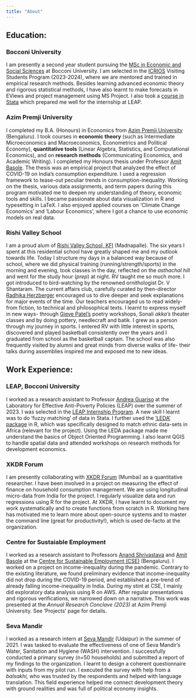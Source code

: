 ```yaml
---
title: "About"
---
```


## Education:

### Bocconi University

I am presently a second year student pursuing the [MSc in Economic and Social Sciences](https://www.unibocconi.eu/wps/wcm/connect/bocconi/sitopubblico_en/navigation+tree/home/programs/master+of+science/economic+and+social+sciences/) at Bocconi University. I am selected in the [ICRIOS](https://icrios.unibocconi.eu/) Visiting Students Program (2023-2024), where we are mentored and trained in empirical research methods. Besides learning advanced economic theory and rigorous statistical methods, I have also learnt to make forecasts in EViews and project management using MS Project. I also took a [course in Stata](https://openbadges.bestr.it/public/assertions/HUZHwE1kSQmqJPKIhTK56w) which prepared me well for the internship at LEAP.

### Azim Premji University

I completed my B.A. (Honours) in Economics from [Azim Premji University](https://azimpremjiuniversity.edu.in/programmes/ba-in-economics) (Bengaluru). I took courses in **economic theory** (such as Intermediate Microeconomics and Macroeconomics, Econometrics and Political Economy), **quantitative tools** (Linear Algebra, Statistics, and Computational Economics), and on **research methods** (Communicating Economics, and Academic Writing). I completed my Honours thesis under Professor [Amit Basole](https://azimpremjiuniversity.edu.in/people/amit-basole). The thesis was an empirical project that analyzed the effect of COVID-19 on India's consumption expenditure. I used a regression framework to tease-out peculiar trends in consumption-inequality. Working on the thesis, various data assignments, and term papers during this program motivated me to deepen my understanding of theory, economic tools and skills. I became passionate about data visualization in R and typesetting in LaTeX. I also enjoyed applied courses on 'Climate Change Economics' and 'Labour Economics', where I got a chance to use economic models on real data.

### Rishi Valley School

I am a proud alum of [Rishi Valley School, KFI](https://www.rishivalley.org/) (Madnapalle). The six years I spent at this residential school have greatly shaped me and my outlook towards life. Today I structure my days in a balanced way because of school, where we did physical training (running/strength/sports) in the morning and evening, took classes in the day, reflected on the *asthachal hill* and went for the study hour (*prep*) at night. RV taught me so much more. I got introduced to bird-watching by the renowned ornithologist Dr. V Shantaram. The current affairs club, carefully curated by then-director [Radhika Herzberger](https://en.wikipedia.org/wiki/Radhika_Herzberger) encouraged us to dive deeper and seek explanations for major events of the time. Our teachers encouraged us to read widely- from fiction, to technical and philosophical texts. I learnt to express myself in new ways- through [Gieve Patel's](https://en.wikipedia.org/wiki/Gieve_Patel) poetry workshops, Sonali *akka's* theater classes and by doing pottery, needlecraft and batik. I grew as a person through my journey in sports. I entered RV with little interest in sports, discovered and played basketball consistently over the years and I graduated from school as the basketball captain. The school was also frequently visited by alumni and great minds from diverse walks of life- their talks during assemblies inspired me and exposed me to new ideas.

## Work Experience:

### LEAP, Bocconi University

I worked as a research assistant to Professor [Andrea Guariso](https://www.andreaguariso.net/home) at the Laboratory for Effective Anti-Poverty Policies (LEAP) over the summer of 2023. I was selected in the [LEAP Internship Program](https://leap.unibocconi.eu/vacancies/internship-program). A new skill I learnt was to do 'fuzzy matching' of data in Stata. I further used the ['LEDA' package](https://github.com/carl-mc/LEDA) in R, which was specifically designed to match ethnic data-sets in Africa (relevant for the project). Using the LEDA package made me understand the basics of Object Oriented Programming. I also learnt QGIS to handle spatial data and attended workshops on research methods for development economics.

### XKDR Forum

I am presently collaborating with [XKDR Forum](https://xkdr.org/) (Mumbai) as a quantitative researcher. I have been involved in a project on measuring the effect of finance on household consumption management. We are using longitudinal micro-data from India for the project. I regularly visualize data and run regressions using R for the project. At XKDR, I have learnt to document my work systematically and to create functions from scratch in R. Working here has motivated me to learn more about open-source systems and to master the command line (great for productivity!), which is used de-facto at the organization.

### Centre for Sustaiable Employment

I worked as a research assistant to Professors [Anand Shrivastava](https://azimpremjiuniversity.edu.in/people/anand-shrivastava) and [Amit Basole](https://azimpremjiuniversity.edu.in/people/amit-basole) at the [Centre for Sustainable Employment (CSE)](https://cse.azimpremjiuniversity.edu.in/) (Bengaluru). I worked on a project on income-inequality during the pandemic. Contrary to the existing literature, we found preliminary evidence that income-inequality did not drop during the COVID-19 period, and established a pre-trend of already falling income-inequality in India. During my stint at CSE, ️I mainly did exploratory data analysis using R on AWS. After regular presentations and rigorous verifications, we narrowed down on a narrative. This work was presented at the *Annual Research Conclave (2023)* at Azim Premji University. See 'Projects' page for details.

### Seva Mandir

I worked as a research intern at [Seva Mandir](https://www.sevamandir.org/) (Udaipur) in the summer of 2021. I was tasked to evaluate the effectiveness of one of Seva Mandir's Water, Sanitation and Hygiene (WASH) intervention. I successfully conducted a primary survey (n=50 households) and submitted a report of my findings to the organization. I learnt to design a coherent questionnaire with inputs from my pilot run. I executed the survey with help from a *balsakhi,* who was trusted by the respondents and helped with language translation. This field experience helped me connect development theory with ground realities and was full of political economy insights.
